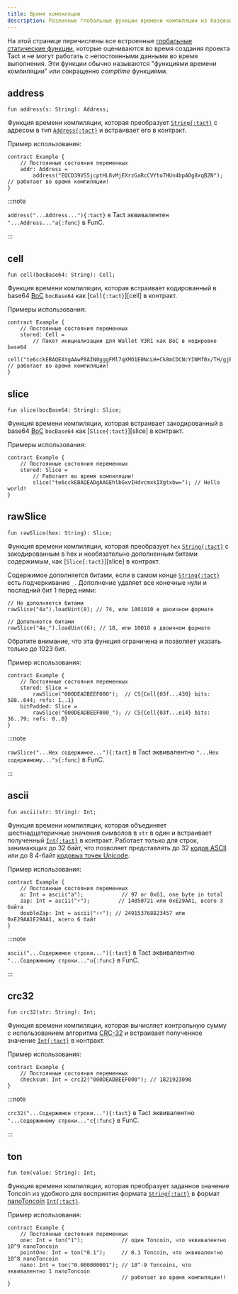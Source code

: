 ```yaml
---
title: Время компиляции
description: Различные глобальные функции времени компиляции из базовой библиотеки Tac
---
```



На этой странице перечислены все встроенные [глобальные статические функции](/ru/book/functions#global-static-functions), которые оцениваются во время создания проекта Tact и не могут работать с непостоянными данными во время выполнения. Эти функции обычно называются "функциями времени компиляции" или сокращенно _comptime_ функциями.

## address

```tact
fun address(s: String): Address;
```

Функция времени компиляции, которая преобразует [`String{:tact}`][p] с адресом в тип [`Address{:tact}`][p] и встраивает его в контракт.

Пример использования:

```tact
contract Example {
    // Постоянные состояния переменных
    addr: Address =
        address("EQCD39VS5jcptHL8vMjEXrzGaRcCVYto7HUn4bpAOg8xqB2N"); // работает во время компиляции!
}
```

:::note

  `address("...Address..."){:tact}` в Tact эквивалентен `"...Address..."a{:func}` в FunC.

:::

## cell

```tact
fun cell(bocBase64: String): Cell;
```

Функция времени компиляции, которая встраивает кодированный в base64 [BoC][boc] `bocBase64` как [`Cell{:tact}`][cell] в контракт.

Примеры использования:

```tact
contract Example {
    // Постоянные состояния переменных 
    stored: Cell =
        // Пакет инициализации для Wallet V3R1 как BoC в кодировке base64
        cell("te6cckEBAQEAYgAAwP8AIN0gggFMl7qXMO1E0NcLH+Ck8mCDCNcYINMf0x/TH/gjE7vyY+1E0NMf0x/T/9FRMrryoVFEuvKiBPkBVBBV+RDyo/gAkyDXSpbTB9QC+wDo0QGkyMsfyx/L/8ntVD++buA="); // работает во время компиляции!
}
```

## slice

<Badge text="Доступно с Tact 1.5" variant="tip" size="medium"/><p/>

```tact
fun slice(bocBase64: String): Slice;
```

Функция времени компиляции, которая встраивает закодированный в base64 [BoC][boc] `bocBase64` как [`Slice{:tact}`][slice] в контракт.

Примеры использования:

```tact
contract Example {
    // Постоянные состояния переменных 
    stored: Slice =
        // Работает во время компиляции!
        slice("te6cckEBAQEADgAAGEhlbGxvIHdvcmxkIXgtxbw="); // Hello world!
}
```

## rawSlice

<Badge text="Доступно с Tact 1.5" variant="tip" size="medium"/><p/>

```tact
fun rawSlice(hex: String): Slice;
```

Функция времени компиляции, которая преобразует `hex` [`String{:tact}`][p] с закодированным в hex и необязательно дополненным битами содержимым, как [`Slice{:tact}`][slice] в контракт.

Содержимое дополняется битами, если в самом конце [`String{:tact}`][p] есть подчеркивание `_`. Дополнение удаляет все конечные нули и последний бит $1$ перед ними:

```tact
// Не дополняется битами
rawSlice("4a").loadUint(8); // 74, или 1001010 в двоичном формате

// Дополняется битами
rawSlice("4a_").loadUint(6); // 18, или 10010 в двоичном формате
```

Обратите внимание, что эта функция ограничена и позволяет указать только до $1023$ бит.

Пример использования:

```tact
contract Example {
    // Постоянные состояния переменных 
    stored: Slice =
        rawSlice("000DEADBEEF000");  // CS{Cell{03f...430} bits: 588..644; refs: 1..1}
    bitPadded: Slice =
        rawSlice("000DEADBEEF000_"); // CS{Cell{03f...e14} bits: 36..79; refs: 0..0}
}
```

:::note

  `rawSlice("...Hex содержимое..."){:tact}` в Tact эквивалентно `"...Hex содержимому..."s{:func}` в FunC.

:::

## ascii

<Badge text="Доступно с Tact 1.5" variant="tip" size="medium"/><p/>

```tact
fun ascii(str: String): Int;
```

Функция времени компиляции, которая объединяет шестнадцатеричные значения символов в `str` в один и встраивает полученный [`Int{:tact}`][int] в контракт. Работает только для строк, занимающих до $32$ байт, что позволяет представлять до $32$ [кодов ASCII](https://en.wikipedia.org/wiki/ASCII#Control_code_chart) или до $8$ $4$-байт [кодовых точек Unicode](https://en.wikipedia.org/wiki/List_of_Unicode_characters).

Пример использования:

```tact
contract Example {
    // Постоянные состояния переменных
    a: Int = ascii("a");            // 97 or 0x61, one byte in total
    zap: Int = ascii("⚡");         // 14850721 или 0xE29AA1, всего 3 байта
    doubleZap: Int = ascii("⚡⚡"); // 249153768823457 или 0xE29AA1E29AA1, всего 6 байт
}
```

:::note

  `ascii("...Содержимое строки..."){:tact}` в Tact эквивалентно `"...Содержимому строки..."u{:func}` в FunC.

:::

## crc32

<Badge text="Доступно с Tact 1.5" variant="tip" size="medium"/><p/>

```tact
fun crc32(str: String): Int;
```

Функция времени компиляции, которая вычисляет контрольную сумму с использованием алгоритма [CRC-32](https://en.wikipedia.org/wiki/Cyclic_redundancy_check) и встраивает полученное значение [`Int{:tact}`][int] в контракт.

Пример использования:

```tact
contract Example {
    // Постоянные состояния переменных 
    checksum: Int = crc32("000DEADBEEF000"); // 1821923098
}
```

:::note

  `crc32("...Содержимое строки..."){:tact}` в Tact эквивалентно `"...Содержимому строки..."c{:func}` в FunC.

:::

## ton

```tact
fun ton(value: String): Int;
```

Функция времени компиляции, которая преобразует заданное значение Toncoin из удобного для восприятия формата [`String{:tact}`][p] в формат [nanoToncoin](/ru/book/integers#nanotoncoin) [`Int{:tact}`][int].

Пример использования:

```tact
contract Example {
    // Постоянные состояния переменных 
    one: Int = ton("1");            // один Toncoin, что эквивалентно 10^9 nanoToncoin
    pointOne: Int = ton("0.1");     // 0.1 Toncoin, что эквивалентно 10^8 nanoToncoin
    nano: Int = ton("0.000000001"); // 10^-9 Toncoins, что эквивалентно 1 nanoToncoin
                                    // работает во время компиляции!!
}
```

[p]: /ru/book/types#primitive-types
[bool]: /ru/book/types#booleans
[int]: /ru/book/integers
[клетка]: /ru/book/cells#cells
[кусочек]: /ru/book/cells#slices
[boc]: /ru/book/cells#cells-boc
[крк]: https://en.wikipedia.org/wiki/Cyclic_redundancy_check
